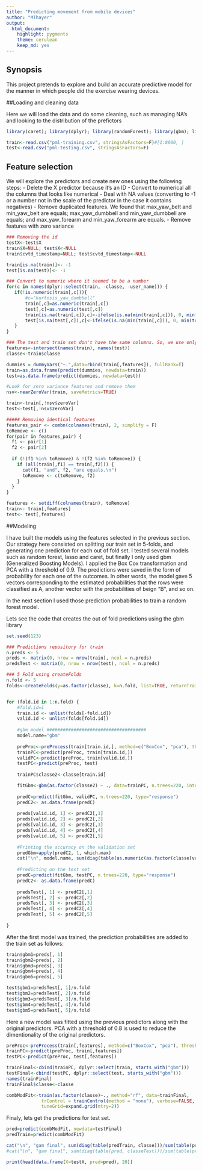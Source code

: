 ```yaml
---
title: "Predicting movement from mobile devices"
author: "MThayer"
output: 
  html_document: 
    highlight: pygments
    theme: cerulean
    keep_md: yes
---
```


## Synopsis

This project pretends to explore and build an accurate predictive model for the manner in which people did the exercise wearing devices.


##Loading and cleaning data

Here we will load the data and do some cleaning, such as managing NA's and looking to the distribution of the prefictors

```r
library(caret); library(dplyr); library(randomForest); library(gbm); library(lubridate); library(glmnet); library(stringr)

train<-read.csv("pml-training.csv", stringsAsFactors=F)#[1:8000, ]
test<-read.csv("pml-testing.csv", stringsAsFactors=F)

```

## Feature selection

We will explore the predictors and create new ones using the following steps:
 - Delete the X predictor because it's an ID
 - Convert to numerical all the columns that looks like numerical
 - Deal with NA values (converting to -1 or a number not in the scale of the predictor in the case it contains negatives)
 - Remove duplicated features. We found that max_yaw_belt and min_yaw_belt are equals; max_yaw_dumbbell and min_yaw_dumbbell are equals; and max_yaw_forearm and min_yaw_forearm are equals.
 - Remove features with zero variance

```r
### Removing the id
testX<-test$X
train$X=NULL; test$X<-NULL
train$cvtd_timestamp=NULL; test$cvtd_timestamp<-NULL

train[is.na(train)]<- -1
test[is.na(test)]<- -1

### Convert to numeric where it seemed to be a number
for(c in names(dplyr::select(train, -classe, -user_name))) {
   if(!is.numeric(train[,c])){
       #c="kurtosis_yaw_dumbbell"
       train[,c]=as.numeric(train[,c])
       test[,c]=as.numeric(test[,c])
       train[is.na(train[,c]),c]<-ifelse(is.na(min(train[,c])), 0, min(train[,c]))-1
       test[is.na(test[,c]),c]<-ifelse(is.na(min(train[,c])), 0, min(train[,c]))-1
   }
}

### The test and train set don't have the same columns. So, we use only the one that match
features<-intersect(names(train), names(test))
classe<-train$classe

dummies = dummyVars("~.",data=rbind(train[,features]), fullRank=T)
train=as.data.frame(predict(dummies, newdata=train))
test=as.data.frame(predict(dummies, newdata=test))

#Look for zero variance features and remove them
nsv<-nearZeroVar(train, saveMetrics=TRUE)

train<-train[,!nsv$zeroVar]
test<-test[,!nsv$zeroVar]

##### Removing identical features
features_pair <- combn(colnames(train), 2, simplify = F)
toRemove <- c()
for(pair in features_pair) {
  f1 <- pair[1]
  f2 <- pair[2]
  
  if (!(f1 %in% toRemove) & !(f2 %in% toRemove)) {
    if (all(train[,f1] == train[,f2])) {
      cat(f1, "and", f2, "are equals.\n")
      toRemove <- c(toRemove, f2)
    }
  }
}

features <- setdiff(colnames(train), toRemove)
train<- train[,features]
test<- test[,features]

```

##Modeling

I have built the models using the features selected in the previous section. Our strategy here consisted on splitting our train set in 5-folds, and generating one prediction for each out of fold set. I tested several models such as random forest, lasso and caret, but finally I only used gbm (Generalized Boosting Models). I applied the Box Cox transformation and PCA with a threshold of 0.9. The predictions were saved in the form of probability for each one of the outcomes. In other words, the model gave 5 vectors corresponding to the estimated probabilities that the rows were classified as A, another vector with the probabilities of beign "B", and so on. 

In the next section I used those prediction probabilities to train a random forest model.


Lets see the code that creates the out of fold predictions using the gbm library
```r
set.seed(123)

### Predictions repository for train
n.preds <- 5 
preds <- matrix(0, nrow = nrow(train), ncol = n.preds)
predsTest <- matrix(0, nrow = nrow(test), ncol = n.preds)

### 5 Fold using createFolds
n.fold <- 5
folds<-createFolds(y=as.factor(classe), k=n.fold, list=TRUE, returnTrain = FALSE)


for (fold.id in 1:n.fold) {
    #fold.id=1
    train.id <- unlist(folds[-fold.id])
    valid.id <- unlist(folds[fold.id])
    
    #gbm model #####################################
    model.name="gbm"
    
    preProc<-preProcess(train[train.id,], method=c("BoxCox", "pca"), thresh = .9)
    trainPC<-predict(preProc, train[train.id,])
    validPC<-predict(preProc, train[valid.id,])
    testPC<-predict(preProc, test)
  
    trainPC$classe2<-classe[train.id]

    fitGbm<-gbm(as.factor(classe2) ~ ., data=trainPC, n.trees=220, interaction.depth=3, shrinkage=0.1, n.minobsinnode = 10, verbose=FALSE, distribution="multinomial")
    
    predC=predict(fitGbm, validPC, n.trees=220, type="response")
    predC2<- as.data.frame(predC)
    
    preds[valid.id, 1] <- predC2[,1]
    preds[valid.id, 2] <- predC2[,2]
    preds[valid.id, 3] <- predC2[,3]
    preds[valid.id, 4] <- predC2[,4]
    preds[valid.id, 5] <- predC2[,5]
    
    #Printing the accuracy on the validation set
    predGbm=apply(predC2, 1, which.max)
    cat("\n", model.name, sum(diag(table(as.numeric(as.factor(classe[valid.id])), as.numeric(predGbm))))/sum(table(as.numeric(as.factor(classe[valid.id])), as.numeric(predGbm))))
    
    #Predicting on the test set
    predC=predict(fitGbm, testPC, n.trees=220, type="response")
    predC2<- as.data.frame(predC)
    
    predsTest[, 1] <- predC2[,1]
    predsTest[, 2] <- predC2[,2]
    predsTest[, 3] <- predC2[,3]
    predsTest[, 4] <- predC2[,4]
    predsTest[, 5] <- predC2[,5]
    
}

```

After the first model was trained, the prediction probabilities are added to the train set as follows:
```r
train$gbm1=preds[, 1]
train$gbm2=preds[, 2]
train$gbm3=preds[, 3]
train$gbm4=preds[, 4]
train$gbm5=preds[, 5]

test$gbm1=predsTest[, 1]/n.fold
test$gbm2=predsTest[, 2]/n.fold
test$gbm3=predsTest[, 3]/n.fold
test$gbm4=predsTest[, 4]/n.fold
test$gbm5=predsTest[, 5]/n.fold

```

Here a new model was fitted using the previous predictors along with the original predictors. PCA with a threshold of 0.8 is used to reduce the dimentionality of the original predictors.

```r
preProc<-preProcess(train[,features], method=c("BoxCox", "pca"), thresh = .8)
trainPC<-predict(preProc, train[,features])
testPC<-predict(preProc, test[,features])

trainFinal<-cbind(trainPC, dplyr::select(train, starts_with("gbm")))
testFinal<-cbind(testPC, dplyr::select(test, starts_with("gbm")))
names(trainFinal)
trainFinal$classe<-classe

combModFit<-train(as.factor(classe)~., method="rf", data=trainFinal,
             trControl = trainControl(method = "none"), verbose=FALSE, 
             tuneGrid=expand.grid(mtry=2))
```

Finaly, lets get the predictions for test set. 
```r

pred=predict(combModFit, newdata=testFinal)
predTrain=predict(combModFit)

cat("\n", "gam final", sum(diag(table(predTrain, classe)))/sum(table(predTrain, classe)))
#cat("\n", "gam final", sum(diag(table(pred, classeTest)))/sum(table(pred, classeTest)))

print(head(data.frame(X=testX, pred=pred), 20))
```

